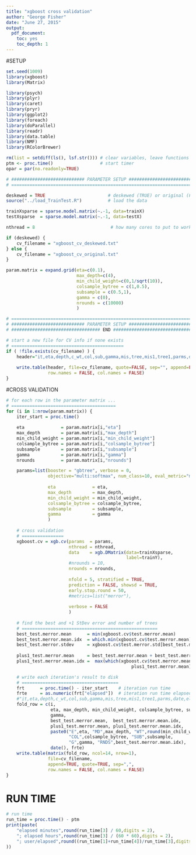 ```yaml
---
title: "xgboost cross validation"
author: "George Fisher"
date: "June 27, 2015"
output: 
  pdf_document: 
    toc: yes
    toc_depth: 1
---
```


#SETUP

```r
set.seed(1009)
library(xgboost)
library(Matrix)

library(psych)
library(plyr)
library(caret)
library(pryr)
library(ggplot2)
library(foreach)
library(doParallel)
library(readr)
library(data.table)
library(NMF)
library(RColorBrewer)

rm(list = setdiff(ls(), lsf.str())) # clear variables, leave functions
ptm <- proc.time()                  # start timer
opar = par(no.readonly=TRUE)

# ############################ PARAMETER SETUP ##################################
# ===============================================================================

deskewed = TRUE                        # deskewed (TRUE) or original (FALSE)
source("../load_TrainTest.R")          # load the data

trainXsparse = sparse.model.matrix(~.-1, data=trainX)
testXsparse  = sparse.model.matrix(~.-1, data=testX)

nthread = 8                             # how many cores to put to work?

if (deskewed) {
    cv_filename = "xgboost_cv_deskewed.txt"
} else {
    cv_filename = "xgboost_cv_original.txt"
}

param.matrix = expand.grid(eta=c(0.1),
                           max_depth=c(4),
                           min_child_weight=c(0,1/sqrt(10)),
                           colsample_bytree = c(1,0.5),
                           subsample = c(0.5,1),
                           gamma = c(0),
                           nrounds = c(10000)
                           )

# ===============================================================================
# ############################ PARAMETER SETUP ##################################
# ################################## END ########################################

# start a new file for CV info if none exists
# ===========================================
if ( !file.exists(cv_filename) ) {
    header="it,eta,depth,c_wt,col,sub,gamma,mis,tree,mis1,tree1,parms,date,elapsed"
    
    write.table(header, file=cv_filename, quote=FALSE, sep="", append=FALSE,
                row.names = FALSE, col.names = FALSE)
}
```

#CROSS VALIDATION

```r
# for each row in the parameter matrix ...
# ========================================
for (i in 1:nrow(param.matrix)) {
    iter_start = proc.time()
    
    eta              = param.matrix[i,"eta"]
    max_depth        = param.matrix[i,"max_depth"]
    min_child_weight = param.matrix[i,"min_child_weight"]
    colsample_bytree = param.matrix[i,"colsample_bytree"]
    subsample        = param.matrix[i,"subsample"]
    gamma            = param.matrix[i,"gamma"]
    nrounds          = param.matrix[i,"nrounds"]

    params=list(booster = "gbtree", verbose = 0,
                objective="multi:softmax", num_class=10, eval_metric="merror",
            
                eta              = eta,
                max_depth        = max_depth,
                min_child_weight = min_child_weight,
                colsample_bytree = colsample_bytree,
                subsample        = subsample,
                gamma            = gamma
                )
    
    # cross validation
    # ================
    xgboost.cv = xgb.cv(params  = params,
                        nthread = nthread,
                        data    = xgb.DMatrix(data=trainXsparse,
                                              label=trainY),
                        #nrounds = 10,
                        nrounds = nrounds,
    
                        nfold = 5, stratified = TRUE,
                        prediction = FALSE, showsd = TRUE,
                        early.stop.round = 50,
                        #metrics=list("merror"),
    
                        verbose = FALSE
                        )
    
    # find the best and +1 StDev error and number of trees
    # ====================================================
    best_test.merror.mean      = min(xgboost.cv$test.merror.mean)
    best_test.merror.mean.idx  = which.min(xgboost.cv$test.merror.mean)
    best_test.merror.stdev     = xgboost.cv$test.merror.std[best_test.merror.mean.idx]
    
    plus1_test.merror.mean     = best_test.merror.mean + best_test.merror.stdev
    plus1_test.merror.mean.idx =  max(which(xgboost.cv$test.merror.mean >= 
                                                plus1_test.merror.mean))

    # write each iteration's result to disk
    # =====================================
    frt      = proc.time() - iter_start    # iteration run time
    frte     = as.numeric(frt["elapsed"])  # iteration run time elapsed
    #"it,eta,depth,c_wt,col,sub,gamma,mis,tree,mis1,tree1,parms,date,elapsed"
    fold_row = c(i, 
                 eta, max_depth, min_child_weight, colsample_bytree, subsample,
                 gamma, 
                 best_test.merror.mean,  best_test.merror.mean.idx,
                 plus1_test.merror.mean, plus1_test.merror.mean.idx,
                 paste0("E",eta, "MD",max_depth, "WT",round(min_child_weight,2),
                        "COL",colsample_bytree, "SUB",subsample,
                        "G",gamma, "RNDS",best_test.merror.mean.idx), 
                 date(), frte)
    write.table(matrix(fold_row, ncol=14, nrow=1),
                file=cv_filename, 
                append=TRUE, quote=TRUE, sep=",",
                row.names = FALSE, col.names = FALSE)
}
```

# RUN TIME

```r
# run time
run_time = proc.time() - ptm
print(paste(
    "elapsed minutes",round(run_time[3] / 60,digits = 2),
    "; elapsed hours",round(run_time[3] / (60 * 60),digits = 2),
    "; user/elapsed",round((run_time[1]+run_time[4])/run_time[3],digits=0)
))
```

